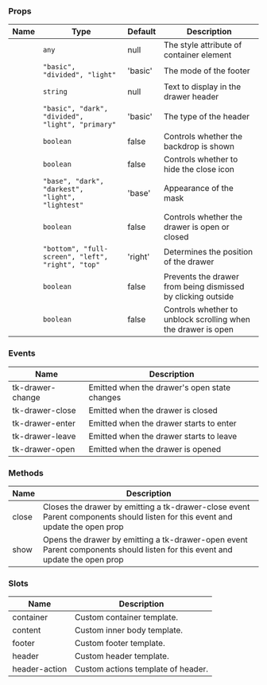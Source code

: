 
### Props

| Name | Type | Default | Description |
| ---- | ---- | ------- | ----------- |
| <TkBadge label="containerStyle" variant="primary" size="large" type="filledlight"/> | <code>any</code> | null | The style attribute of container element |
| <TkBadge label="footerType" variant="primary" size="large" type="filledlight"/> | <code>"basic", "divided", "light"</code> | 'basic' | The mode of the footer |
| <TkBadge label="header" variant="primary" size="large" type="filledlight"/> | <code>string</code> | null | Text to display in the drawer header |
| <TkBadge label="headerType" variant="primary" size="large" type="filledlight"/> | <code>"basic", "dark", "divided", "light", "primary"</code> | 'basic' | The type of the header |
| <TkBadge label="hideBackdrop" variant="primary" size="large" type="filledlight"/> | <code>boolean</code> | false | Controls whether the backdrop is shown |
| <TkBadge label="hideCloseIcon" variant="primary" size="large" type="filledlight"/> | <code>boolean</code> | false | Controls whether to hide the close icon |
| <TkBadge label="maskVariant" variant="primary" size="large" type="filledlight"/> | <code>"base", "dark", "darkest", "light", "lightest"</code> | 'base' | Appearance of the mask |
| <TkBadge label="open" variant="primary" size="large" type="filledlight"/> | <code>boolean</code> | false | Controls whether the drawer is open or closed |
| <TkBadge label="position" variant="primary" size="large" type="filledlight"/> | <code>"bottom", "full-screen", "left", "right", "top"</code> | 'right' | Determines the position of the drawer |
| <TkBadge label="preventDismiss" variant="primary" size="large" type="filledlight"/> | <code>boolean</code> | false | Prevents the drawer from being dismissed by clicking outside |
| <TkBadge label="unblockScroll" variant="primary" size="large" type="filledlight"/> | <code>boolean</code> | false | Controls whether to unblock scrolling when the drawer is open |

### Events

| Name | Description |
| ---- | ----------- |
| tk-drawer-change | Emitted when the drawer's open state changes |
| tk-drawer-close | Emitted when the drawer is closed |
| tk-drawer-enter | Emitted when the drawer starts to enter |
| tk-drawer-leave | Emitted when the drawer starts to leave |
| tk-drawer-open | Emitted when the drawer is opened |

### Methods

| Name | Description |
| ---- | ----------- |
| close | Closes the drawer by emitting a tk-drawer-close event Parent components should listen for this event and update the open prop |
| show | Opens the drawer by emitting a tk-drawer-open event Parent components should listen for this event and update the open prop |

### Slots

| Name | Description |
| ---- | ----------- |
| container | Custom container template. |
| content | Custom inner body template. |
| footer | Custom footer template. |
| header | Custom header template. |
| header-action | Custom actions template of header. |
